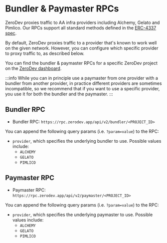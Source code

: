 # Bundler & Paymaster RPCs

ZeroDev proxies traffic to AA infra providers including Alchemy, Gelato and Pimlico.  Our RPCs support all standard methods defined in the [ERC-4337 spec](https://eips.ethereum.org/EIPS/eip-4337).

By default, ZeroDev proxies traffic to a provider that's known to work well on the given network.  However, you can configure which specific provider to proxy traffic to, as described below.

You can find the bundler & paymaster RPCs for a specific ZeroDev project on the [ZeroDev dashboard](https://dashboard.zerodev.app/).

:::info
While you can in principle use a paymaster from one provider with a bundler from another provider, in practice different providers are sometimes incompatible, so we recommend that if you want to use a specific provider, you use it for both the bundler and the paymaster.
:::

## Bundler RPC

- Bundler RPC: `https://rpc.zerodev.app/api/v2/bundler/<PROJECT_ID>`

You can append the following query params (i.e. `?param=value`) to the RPC:

- `provider`, which specifies the underlying bundler to use.  Possible values include:
  - `ALCHEMY`
  - `GELATO`
  - `PIMLICO`

## Paymaster RPC

- Paymaster RPC: `https://rpc.zerodev.app/api/v2/paymaster/<PROJECT_ID>`

You can append the following query params (i.e. `?param=value`) to the RPC:

- `provider`, which specifies the underlying paymaster to use.  Possible values include:
  - `ALCHEMY`
  - `GELATO`
  - `PIMLICO`

